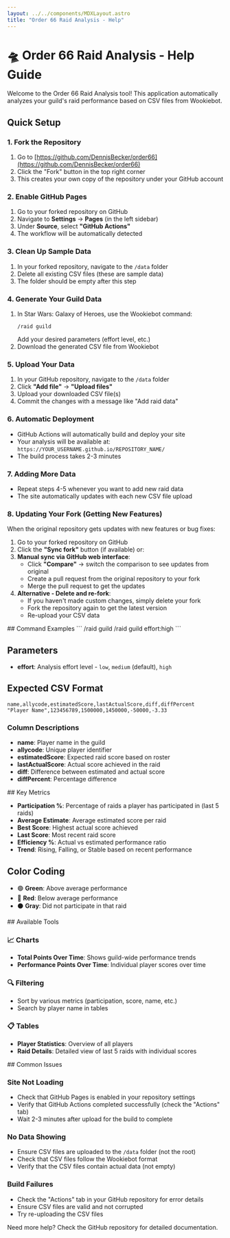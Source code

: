 ```yaml
---
layout: ../../components/MDXLayout.astro
title: "Order 66 Raid Analysis - Help"
---
```



# 🛸 Order 66 Raid Analysis - Help Guide

<Card title="Getting Started" icon="🚀">
  Welcome to the Order 66 Raid Analysis tool! This application automatically analyzes your guild's raid performance based on CSV files from Wookiebot.

  ## Quick Setup

  ### 1. Fork the Repository
  1. Go to [https://github.com/DennisBecker/order66](https://github.com/DennisBecker/order66)
  2. Click the "Fork" button in the top right corner
  3. This creates your own copy of the repository under your GitHub account

  ### 2. Enable GitHub Pages
  1. Go to your forked repository on GitHub
  2. Navigate to **Settings** → **Pages** (in the left sidebar)
  3. Under **Source**, select **"GitHub Actions"**
  4. The workflow will be automatically detected

  ### 3. Clean Up Sample Data
  1. In your forked repository, navigate to the `/data` folder
  2. Delete all existing CSV files (these are sample data)
  3. The folder should be empty after this step

  ### 4. Generate Your Guild Data
  1. In Star Wars: Galaxy of Heroes, use the Wookiebot command:
     ```
     /raid guild
     ```
     Add your desired parameters (effort level, etc.)
  2. Download the generated CSV file from Wookiebot

  ### 5. Upload Your Data
  1. In your GitHub repository, navigate to the `/data` folder
  2. Click **"Add file"** → **"Upload files"**
  3. Upload your downloaded CSV file(s)
  4. Commit the changes with a message like "Add raid data"

  ### 6. Automatic Deployment
  - GitHub Actions will automatically build and deploy your site
  - Your analysis will be available at: `https://YOUR_USERNAME.github.io/REPOSITORY_NAME/`
  - The build process takes 2-3 minutes

  ### 7. Adding More Data
  - Repeat steps 4-5 whenever you want to add new raid data
  - The site automatically updates with each new CSV file upload

  ### 8. Updating Your Fork (Getting New Features)
  When the original repository gets updates with new features or bug fixes:

  1. Go to your forked repository on GitHub
  2. Click the **"Sync fork"** button (if available) or:
  3. **Manual sync via GitHub web interface**:
     - Click **"Compare"** → switch the comparison to see updates from original
     - Create a pull request from the original repository to your fork
     - Merge the pull request to get the updates
  4. **Alternative - Delete and re-fork**:
     - If you haven't made custom changes, simply delete your fork
     - Fork the repository again to get the latest version
     - Re-upload your CSV data
</Card>

<Card title="Wookiebot Commands" icon="🤖">
  ## Command Examples
  ```
  /raid guild
  /raid guild effort:high
  ```

  ## Parameters
  - **effort**: Analysis effort level - `low`, `medium` (default), `high`

  ## Expected CSV Format
  ```csv
  name,allycode,estimatedScore,lastActualScore,diff,diffPercent
  "Player Name",123456789,1500000,1450000,-50000,-3.33
  ```

  ### Column Descriptions
  - **name**: Player name in the guild
  - **allycode**: Unique player identifier
  - **estimatedScore**: Expected raid score based on roster
  - **lastActualScore**: Actual score achieved in the raid
  - **diff**: Difference between estimated and actual score
  - **diffPercent**: Percentage difference
</Card>

<Card title="Understanding the Data" icon="📊">
  ## Key Metrics

  - **Participation %**: Percentage of raids a player has participated in (last 5 raids)
  - **Average Estimate**: Average estimated score per raid
  - **Best Score**: Highest actual score achieved
  - **Last Score**: Most recent raid score
  - **Efficiency %**: Actual vs estimated performance ratio
  - **Trend**: Rising, Falling, or Stable based on recent performance

  ## Color Coding
  - 🟢 **Green**: Above average performance
  - 🔴 **Red**: Below average performance  
  - ⚫ **Gray**: Did not participate in that raid
</Card>

<Card title="Features" icon="⭐">
  ## Available Tools

  ### 📈 Charts
  - **Total Points Over Time**: Shows guild-wide performance trends
  - **Performance Points Over Time**: Individual player scores over time

  ### 🔍 Filtering
  - Sort by various metrics (participation, score, name, etc.)
  - Search by player name in tables

  ### 📋 Tables
  - **Player Statistics**: Overview of all players
  - **Raid Details**: Detailed view of last 5 raids with individual scores
</Card>

<Card title="Troubleshooting" icon="🛠️">
  ## Common Issues

  ### Site Not Loading
  - Check that GitHub Pages is enabled in your repository settings
  - Verify that GitHub Actions completed successfully (check the "Actions" tab)
  - Wait 2-3 minutes after upload for the build to complete

  ### No Data Showing
  - Ensure CSV files are uploaded to the `/data` folder (not the root)
  - Check that CSV files follow the Wookiebot format
  - Verify that the CSV files contain actual data (not empty)

  ### Build Failures
  - Check the "Actions" tab in your GitHub repository for error details
  - Ensure CSV files are valid and not corrupted
  - Try re-uploading the CSV files

  <div slot="footer">
    Need more help? Check the <GitHubLink>GitHub repository</GitHubLink> for detailed documentation.
  </div>
</Card>
